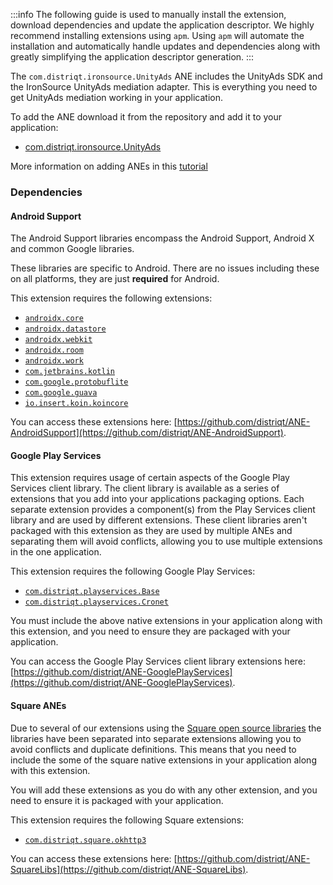 
:::info
The following guide is used to manually install the extension, download dependencies and update the application descriptor. We highly recommend installing extensions using `apm`. Using `apm` will automate the installation and automatically handle updates and dependencies along with greatly simplifying the application descriptor generation.
:::


The `com.distriqt.ironsource.UnityAds` ANE includes the UnityAds SDK and the IronSource UnityAds mediation adapter. This is everything you need to get UnityAds mediation working in your application.

To add the ANE download it from the repository and add it to your application:

- [com.distriqt.ironsource.UnityAds](https://github.com/distriqt/ANE-IronSource/raw/master/lib/unityads/com.distriqt.ironsource.UnityAds.ane)


More information on adding ANEs in this [tutorial](/docs/tutorials/getting-started)


### Dependencies

#### Android Support

The Android Support libraries encompass the Android Support, Android X and common Google libraries.

These libraries are specific to Android. There are no issues including these on all platforms, they are just **required** for Android.

This extension requires the following extensions:

- [`androidx.core`](https://github.com/distriqt/ANE-AndroidSupport/raw/master/lib/androidx.core.ane)
- [`androidx.datastore`](https://github.com/distriqt/ANE-AndroidSupport/raw/master/lib/androidx.datastore.ane)
- [`androidx.webkit`](https://github.com/distriqt/ANE-AndroidSupport/raw/master/lib/androidx.webkit.ane)
- [`androidx.room`](https://github.com/distriqt/ANE-AndroidSupport/raw/master/lib/androidx.room.ane)
- [`androidx.work`](https://github.com/distriqt/ANE-AndroidSupport/raw/master/lib/androidx.work.ane)
- [`com.jetbrains.kotlin`](https://github.com/distriqt/ANE-AndroidSupport/raw/master/lib/com.jetbrains.kotlin.ane)
- [`com.google.protobuflite`](https://github.com/distriqt/ANE-AndroidSupport/raw/master/lib/com.google.protobuflite.ane)
- [`com.google.guava`](https://github.com/distriqt/ANE-AndroidSupport/raw/master/lib/com.google.guava.ane)
- [`io.insert.koin.koincore`](https://github.com/distriqt/ANE-AndroidSupport/raw/master/lib/io.insert.koin.koincore.ane)

You can access these extensions here: [https://github.com/distriqt/ANE-AndroidSupport](https://github.com/distriqt/ANE-AndroidSupport).


#### Google Play Services

This extension requires usage of certain aspects of the Google Play Services client library.
The client library is available as a series of extensions that you add into your applications packaging options.
Each separate extension provides a component(s) from the Play Services client library and are used by different extensions.
These client libraries aren't packaged with this extension as they are used by multiple ANEs and separating them
will avoid conflicts, allowing you to use multiple extensions in the one application.

This extension requires the following Google Play Services:

- [`com.distriqt.playservices.Base`](https://github.com/distriqt/ANE-GooglePlayServices/raw/master/lib/com.distriqt.playservices.Base.ane)
- [`com.distriqt.playservices.Cronet`](https://github.com/distriqt/ANE-GooglePlayServices/raw/master/lib/com.distriqt.playservices.Cronet.ane)

You must include the above native extensions in your application along with this extension,
and you need to ensure they are packaged with your application.

You can access the Google Play Services client library extensions here:
[https://github.com/distriqt/ANE-GooglePlayServices](https://github.com/distriqt/ANE-GooglePlayServices).


#### Square ANEs

Due to several of our extensions using the [Square open source libraries](http://square.github.io) the libraries have been separated into separate extensions allowing you to avoid conflicts and duplicate definitions. This means that you need to include the some of the square native extensions in your application along with this extension. 

You will add these extensions as you do with any other extension, and you need to ensure it is packaged with your application. 

This extension requires the following Square extensions:

- [`com.distriqt.square.okhttp3`](https://github.com/distriqt/ANE-SquareLibs/raw/master/lib/com.distriqt.square.okhttp3.ane)

You can access these extensions here: [https://github.com/distriqt/ANE-SquareLibs](https://github.com/distriqt/ANE-SquareLibs).

